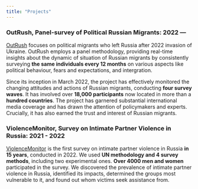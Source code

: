 ```yaml
---
title: "Projects"
---
```


<!-- This css code to control size of the page title. Here it is 0 to make it invisible -->

```{=html}
<style>
.title {
  font-size: 0px;
}
</style>
```

### OutRush, Panel-survey of Political Russian Migrants: 2022 ---

[OutRush](https://outrush.io/eng) focuses on political migrants who left Russia after 2022 invasion of Ukraine. OutRush employs a panel methodology, providing real-time insights about the dynamic of situation of Russian migrants by consistently surveying **the same individuals every 12 months** on various aspects like political behaviour, fears and expectations, and intergration.\

Since its inception in March 2022, the project has effectively monitored the changing attitudes and actions of Russian migrants, conducting **four survey waves**. It has involved over **18,000 participants** now located in more than a **hundred countries**. The project has garnered substantial international media coverage and has drawn the attention of policymakers and experts. Crucially, it has also earned the trust and interest of Russian migrants.

### ViolenceMonitor, Survey on Intimate Partner Violence in Russia: 2021 - 2022

[ViolenceMonitor](https://violencemonitor.org/) is the first survey on intimate partner violence in Russia **in 15 years**, conducted in 2022. We used **UN methodology and 4 survey methods**, including two experimental ones. **Over 4000 men and women** participated in the survey. We discovered the prevalence of intimate partner violence in Russia, identified its impacts, determined the groups most vulnerable to it, and found out whom victims seek assistance from.
